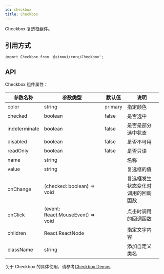 ```yaml
---
id: checkbox
title: Checkbox
---
```


Checkbox 复选框组件。

## 引用方式

```tsx
import Checkbox from '@sinoui/core/Checkbox';
```

## API

Checkbox 组件属性：

| 参数名称      | 参数类型                          | 默认值  | 说明                               |
| ------------- | --------------------------------- | ------- | ---------------------------------- |
| color         | string                            | primary | 指定颜色                           |
| checked       | boolean                           | false   | 是否选中                           |
| indeterminate | boolean                           | false   | 是否是部分选中状态                 |
| disabled      | boolean                           | false   | 是否不可用                         |
| readOnly      | boolean                           | false   | 是否只读                           |
| name          | string                            |         | 名称                               |
| value         | string                            |         | 复选框的值                         |
| onChange      | (checked: boolean) => void        |         | 复选框发生状态变化时调用的回调函数 |
| onClick       | (event: React.MouseEvent) => void |         | 点击时调用的回调函数               |
| children      | React.ReactNode                   |         | 指定文字内容                       |
| className     | string                            |         | 添加自定义类名                     |

关于 Checkbox 的具体使用，请参考[Checkbox Demos](../components/checkbox)
